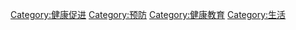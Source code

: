 {{Commonscat|Self care}}

[[Category:健康促进|Category:健康促进]]
[[Category:预防|Category:预防]]
[[Category:健康教育|Category:健康教育]]
[[Category:生活|Category:生活]]